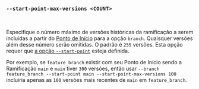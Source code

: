 ### `--start-point-max-versions <COUNT>`

<br />

Especifique o número máximo de versões históricas da ramificação a serem incluídas
a partir do [Ponto de Início][start point] para a opção `branch`.
Quaisquer versões além desse número serão omitidas.
O padrão é `255` versões.
Esta opção requer que [a opção `--start-point`][start point option] esteja definida.

Por exemplo, se `feature_branch` existir com seu Ponto de Início sendo a Ramificação `main`
e `main` tiver `300` versões,
então usar `--branch feature_branch --start-point main --start-point-max-versions 100`
incluiria apenas as `100` versões mais recentes de `main` em `feature_branch`.

[start point]: /pt/docs/explanation/benchmarking/#start-point

[start point option]: #--branch-start-point-branch